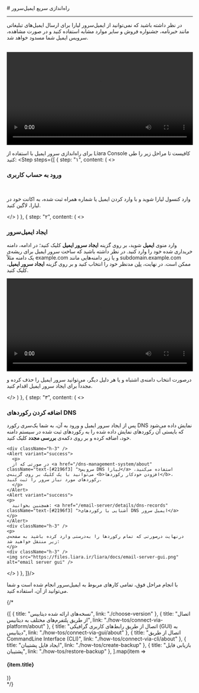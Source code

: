 

<Layout>
<Head>
<title>مستندات راه‌اندازی سریع ایمیل سرور - لیارا</title>
<meta property="og:title" content="مستندات خدمات رایانش ابری لیارا" />
<meta property="og:description" content="مستندات نحوه نصب و راه‌اندازی سریع ایمیل‌سرور"  />
<meta property="og:image" content="https://files.liara.ir/liara/logos/liara-poster.jpg" />
</Head>
# راه‌اندازی سریع ایمیل‌سرور
<hr className="mb-2" />

در نظر داشته باشید که نمی‌توانید از ایمیل‌سرور لیارا برای ارسال ایمیل‌های تبلیغاتی مانند خبرنامه، جشنواره فروش و سایر موارد مشابه استفاده کنید و در صورت مشاهده، سرویس ایمیل شما مسدود خواهد شد.

<br />
<video
src="https://files.liara.ir/liara/email-server/email-service-interface.mp4"
controls="controls"
className="block w-full"
width="100%"
></video>
<br />

  برای راه‌اندازی سرور ایمیل با استفاده از <Link className="text-[#2196f3] " href="/references/console/about">Liara Console</Link> کافیست تا مراحل زیر را طی کنید:
  <Step  steps={[
{
  step: "۱",
  content: (
  <>
    <h3>ورود به حساب کاربری</h3>   
    <p>وارد <Link className="text-[#2196f3] " href="https://console.liara.ir">کنسول لیارا</Link> شوید و با وارد کردن ایمیل یا شماره همراه ثبت شده، به اکانت خود در لیارا، لاگین کنید.</p>
  </>
  )
  },
  {
  step: "۲",
  content: (
  <>
    <h3>ایجاد ایمیل‌سرور</h3>
    <p>
      وارد منوی <b>ایمیل</b> شوید، بر روی گزینه <b>ایجاد سرور ایمیل</b> کلیک کنید؛ در ادامه، 
      دامنه خریداری شده خود را وارد کنید. در نظر داشته باشید که ساخت سرور ایمیل برای ریشه‌ی یک دامنه مثلاً <Important>example.com</Important> و یا زیر دامنه‌هایی مانند <Important>subdomain.example.com</Important> ممکن است.
      در نهایت، <a href="/email-server/details/plans" className="text-[#2196f3] ">پلن</a> مدنظر خود را انتخاب کنید و بر روی گزینه <b>ایجاد سرور ایمیل</b>، کلیک کنید.
    </p>
    <div className="h-3" />
    <video
    src="https://files.liara.ir/liara/docs/create-email.mp4"
    controls="controls"
    className="block w-full"
    width="100%"
    ></video>    
    <div className="h-3" />
    <p>
       درصورت انتخاب دامنه‌ی اشتباه و یا هر دلیل دیگر،‌ می‌توانید سرور ایمیل‌ را حذف کرده و مجدداً برای ایجاد سرور ایمیل اقدام کنید.
    </p>
  </>
  )
  },
  {
  step: "۳",
  content: (
  <>
    <h3>اضافه کردن رکوردهای DNS</h3>
    <p>
      پس از ایجاد سرور ایمیل و ورود به آن،
      به شما یک‌سری رکورد DNS نمایش داده می‌شود که بایستی آن رکوردهای نمایش داده شده را به رکوردهای ثبت شده در سیستم  دامنه خود، اضافه کرده و بر روی دکمه‌ی <b>بررسی مجدد</b> کلیک کنید. 
    </p>

    <div className="h-3" />
    <Alert variant="success">
      <p>
      در صورتی که از <a href="/dns-management-system/about" className="text-[#2196f3] ">سرویس DNS لیارا</a> استفاده می‌کنید، می‌توانید با یک کلیک بر روی گزینه‌ی <b>افزودن خودکار رکوردها</b>، رکورد‌های مورد نیاز سرور را ثبت کنید.
      </p>
    </Alert> 
    <Alert variant="success">
    <p>
      همچنین بخوانید: <a href="/email-server/details/dns-records" className="text-[#2196f3] ">آشنایی با رکوردهای DNS ایمیل سرور</a>
    </p>
    </Alert>
    <div className="h-3" />
    <p>
    درنهایت درصورتی که تمام رکوردها را به‌درستی وارد کرده باشید به صفحه‌ی زیر منتقل خواهید شد:
    </p>
    <div className="h-3" />
    <img src="https://files.liara.ir/liara/docs/email-server-gui.png" alt="email server gui" />


  </>
  )
  },
]}/>
<div className="h-5" />
با انجام مراحل فوق، تمامی کارهای مربوط به ایمیل‌سرور انجام شده است و شما می‌توانید از آن، استفاده کنید.


{/* <Section id="see-also" title="همچنین بخوانید:" />

<div className='h-2' />
<div className="grid md:grid-cols-2 gap-4">
            {[
      {
        title: "نسخه‌های ارائه شده دیتابیس",
        link: "./choose-version"
      },
      {
        title: "اتصال از طریق پلتفرم‌های مختلف به دیتابیس",
        link: "./how-tos/connect-via-platform/about"
      },
      {
        title: "اتصال از طریق رابط‌های کاربری گرافیکی (GUI) به دیتابیس",
        link: "./how-tos/connect-via-gui/about"
      },
      {
        title: "اتصال از طریق CommandLine Interface (CLI)",
        link: "./how-tos/connect-via-cli/about"
      },
      {
        title: "ایجاد فایل پشتیبان",
        link: "./how-tos/create-backup"
      },
      {
        title: "بازیابی فایل پشتیبان",
        link: "./how-tos/restore-backup"
      },
  ].map(item =>
    <Link href={item.link}>
    <Card className="flex cursor-pointer w-full items-center justify-between">
        <div className="flex items-center gap-3">
        <h4>
            {item.title}
        </h4>
        </div>
        <GoArrowLeft className="ml-1" />
    </Card>
    </Link>
            )}
</div> */}

</Layout>